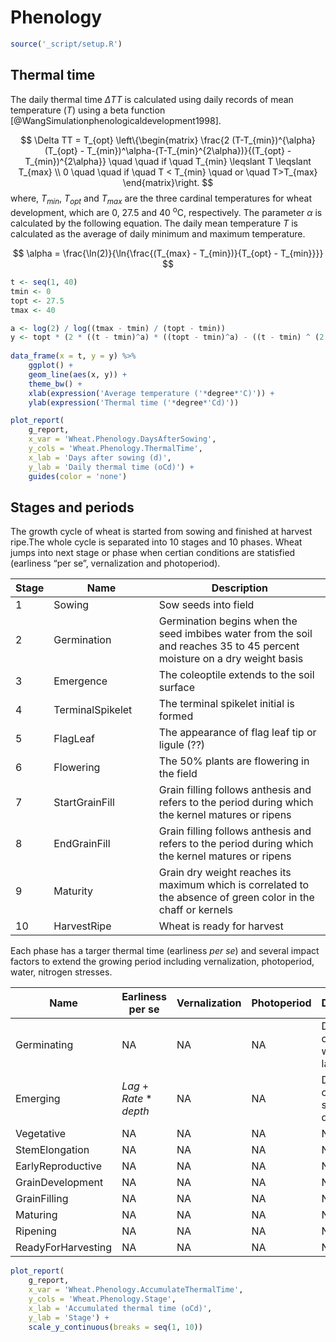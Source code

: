 # Phenology {#cha-phenology}


```r
source('_script/setup.R')
```

## Thermal time {#sec:phe-thermal-time}

The daily thermal time $\Delta TT$ is calculated using daily records of mean temperature ($T$) using a beta function [@WangSimulationphenologicaldevelopment1998]. 

$$
\Delta TT = T_{opt} \left\{\begin{matrix}
\frac{2 (T-T_{min})^{\alpha}(T_{opt} - T_{min})^\alpha-(T-T_{min}^{2\alpha})}{(T_{opt} - T_{min})^{2\alpha}} \quad \quad if \quad T_{min} \leqslant T \leqslant  T_{max}
\\
0 \quad \quad if \quad T < T_{min} \quad or \quad T>T_{max}
\end{matrix}\right.
$$
where, $T_{min}$, $T_{opt}$ and $T_{max}$ are the three cardinal temperatures for wheat development, which are 0, 27.5 and 40 ^o^C, respectively. The parameter $\alpha$ is calculated by the following equation. The daily mean temperature $T$ is calculated as the average of daily minimum and maximum temperature.

$$
\alpha = \frac{\ln(2)}{\ln{\frac{(T_{max} - T_{min})}{T_{opt} - T_{min}}}}
$$

<div class="fig-input">
```r
t <- seq(1, 40)
tmin <- 0
topt <- 27.5
tmax <- 40

a <- log(2) / log((tmax - tmin) / (topt - tmin))
y <- topt * (2 * ((t - tmin)^a) * ((topt - tmin)^a) - ((t - tmin) ^ (2 * a))) / ((topt - tmin) ^ (2 * a))
   
data_frame(x = t, y = y) %>% 
    ggplot() +
    geom_line(aes(x, y)) +
    theme_bw() +
    xlab(expression('Average temperature ('*degree*'C)')) +
    ylab(expression('Thermal time ('*degree*'Cd)'))


```





<div class="fig-output">
```r
plot_report(
    g_report, 
    x_var = 'Wheat.Phenology.DaysAfterSowing', 
    y_cols = 'Wheat.Phenology.ThermalTime', 
    x_lab = 'Days after sowing (d)', 
    y_lab = 'Daily thermal time (oCd)') +
    guides(color = 'none')
```

</div>

## Stages and periods {#sec:phe-stage-period}

The growth cycle of wheat is started from sowing and finished at harvest ripe.The whole cycle is separated into 10 stages and 10 phases. Wheat jumps into next stage or phase when certian conditions are statisfied (earliness "per se", vernalization and photoperiod).

Stage | Name                      | Description
----- | ------------------------- | -------------------------------------------
1     | Sowing                    | Sow seeds into field
2     | Germination               | Germination begins when the seed imbibes water from the soil and reaches 35 to 45 percent moisture on a dry weight basis
3     | Emergence                 | The coleoptile extends to the soil surface
4     | TerminalSpikelet          | The terminal spikelet initial is formed
5     | FlagLeaf                  | The appearance of flag leaf tip or ligule (??)
6     | Flowering                 | The 50% plants are flowering in the field
7     | StartGrainFill            | Grain filling follows anthesis and refers to the period during which the kernel matures or ripens 
8     | EndGrainFill              | Grain filling follows anthesis and refers to the period during which the kernel matures or ripens
9     | Maturity                  | Grain dry weight reaches its maximum which is correlated to the absence of green color in the chaff or kernels 
10    | HarvestRipe               | Wheat is ready for harvest


Each phase has a targer thermal time (earliness *per se*) and several impact factors to extend the growing period including vernalization, photoperiod, water, nitrogen stresses. 

Name                      | Earliness per se   | Vernalization | Photoperiod | Description
------------------------- | -----------------  | ------------- | ----------- | -------------------------------------------
Germinating               | NA                 | NA            | NA          | Depending on soil water in top layer
Emerging                  | $Lag + Rate*depth$ | NA            | NA          | Depending on the sowing depth        
Vegetative                | NA                 | NA            | NA          | NA
StemElongation            | NA                 | NA            | NA          | NA  
EarlyReproductive         | NA                 | NA            | NA          | NA
GrainDevelopment          | NA                 | NA            | NA          | NA 
GrainFilling              | NA                 | NA            | NA          | NA 
Maturing                  | NA                 | NA            | NA          | NA 
Ripening                  | NA                 | NA            | NA          | NA 
ReadyForHarvesting        | NA                 | NA            | NA          | NA 



<div class="fig-output">

```r

plot_report(
    g_report, 
    x_var = 'Wheat.Phenology.AccumulateThermalTime', 
    y_cols = 'Wheat.Phenology.Stage', 
    x_lab = 'Accumulated thermal time (oCd)', 
    y_lab = 'Stage') +
    scale_y_continuous(breaks = seq(1, 10))

```
</div>



